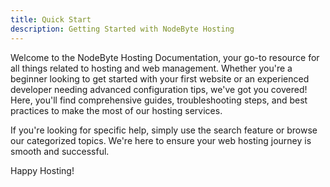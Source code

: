 ```yaml
---
title: Quick Start
description: Getting Started with NodeByte Hosting
---
```


Welcome to the NodeByte Hosting Documentation, your go-to resource for all things related to hosting and web management. Whether you're a beginner looking to get started with your first website or an experienced developer needing advanced configuration tips, we've got you covered! Here, you'll find comprehensive guides, troubleshooting steps, and best practices to make the most of our hosting services.

If you're looking for specific help, simply use the search feature or browse our categorized topics. We're here to ensure your web hosting journey is smooth and successful.

Happy Hosting!